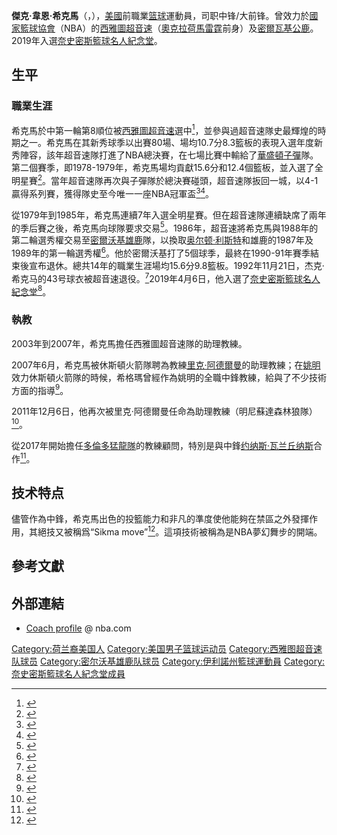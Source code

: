 {{Infobox basketball biography
| name = 傑克·希克馬<br />{{lang|en|Jack Sikma}}
| image = Jack Sikma 1978.jpg
| caption = 傑克·希克馬於1978年，效力於[[西雅圖超音速|西雅圖超音速]]
| team = 
| position = 
| height_ft = 6
| height_in = 11
| weight_lbs = 230
| nationality = {{USA}}
| birth_date = {{birth date and age|1955|11|14}}
| birth_place = {{USA}}[[伊利諾伊州|伊利諾伊州]][[坎卡基_(伊利諾伊州)|坎卡基]]
| highschool = 聖安妮 ([[聖安妮_(伊利諾伊州)|伊利諾伊州聖安妮]])
| college = {{link-en|伊利諾伊衛斯理大學|Illinois Wesleyan University}} (1973–1977)
| draft_year = 1977
| draft_round = 1
| draft_pick = 8
| draft_team = [[西雅圖超音速|西雅圖超音速]]
| career_start = 1977
| career_end = 1991
| career_number = 43
| career_position = [[中鋒_(籃球)|中鋒]]
| years1 = {{nbay|1977|start}}–{{nbay|1985|end}}
| team1 = [[西雅圖超音速|西雅圖超音速]]
| years2 = {{nbay|1986|start}}–{{nbay|1990|end}}
| team2 = [[密爾瓦基公鹿|密爾瓦基公鹿]]
| cyears1 = {{nbay|2003|start}}–{{nbay|2006|end}}
| cteam1 = 西雅圖超音速 (助理)
| cyears2 = {{nbay|2007|start}}–{{nbay|2010|end}}
| cteam2 = [[休士頓火箭|休士頓火箭]] (助理)
| cyears3 = {{nbay|2011|start}}–{{nbay|2013|end}}
| cteam3 = [[明尼蘇達灰狼|明尼蘇達灰狼]] (助理)
| highlights =
* [[NBA|NBA]][[冠軍|冠軍]] ([[1979年NBA冠軍賽|1979]])
* 7× [[NBA全明星|NBA全明星]] ({{nasg|1979}}–{{nasg|1985}})
* [[NBA最佳防守陣容|NBA最佳防守二隊]] ({{nbay|1981|end}})
* [[NBA最佳新秀阵容|NBA最佳新秀阵容]] ({{nbay|1977|end}})
| stat1label = [[得分_(籃球)|得分]]
| stat1value = 17,287 (15.6 ppg)
| stat2label = [[篮板球|籃板]]
| stat2value = 10,816 (9.8 rpg)
| stat3label = [[盖帽|盖帽]]
| stat3value = 1,048 (0.9 bpg)
| bbr = sikmaja01
| HOF_player    = jack-sikma
}}

'''傑克·韋恩·希克馬'''（{{lang-en|Jack Wayne Sikma}}，{{bd|1955年|11月14日||}}），[[美國|美國]]前職業[[篮球|篮球]]運動員，司职中锋/大前锋。曾效力於[[國家籃球協會|國家籃球協會]]（NBA）的[[西雅圖超音速|西雅圖超音速]]（[[奧克拉荷馬雷霆|奧克拉荷馬雷霆]]前身）及[[密爾瓦基公鹿|密爾瓦基公鹿]]。2019年入選[[籃球名人堂|奈史密斯籃球名人紀念堂]]。

== 生平 ==
=== 職業生涯 ===
希克馬於{{le|1977年NBA选秀|1977 NBA Draft}}中第一輪第8順位被[[西雅圖超音速|西雅圖超音速]]選中<ref>{{Cite news|url = https://www.nytimes.com/1978/05/26/archives/sikma-is-a-surprise-out-of-nowhere-sonic-star-comes-out-of-nowhere.html|title = Sikora is a Surprise Out of Nowhere|newspaper = The New York Times|date = 1978-05-26|accessdate = 2020-12-02|archive-date = 2019-03-27|archive-url = https://web.archive.org/web/20190327100554/https://www.nytimes.com/1978/05/26/archives/sikma-is-a-surprise-out-of-nowhere-sonic-star-comes-out-of-nowhere.html|dead-url = no}}</ref>，並參與過超音速隊史最輝煌的時期之一。希克馬在其新秀球季以出賽80場、場均10.7分8.3籃板的表現入選年度新秀陣容，該年超音速隊打進了NBA總決賽，在七場比賽中輸給了[[華盛頓子彈|華盛頓子彈]]隊。第二個賽季，即1978-1979年，希克馬場均貢獻15.6分和12.4個籃板，並入選了全明星賽<ref>{{cite web|url=https://www.basketball-reference.com/teams/SEA/1978.html|title=1977-78 Seattle SuperSonics Roster and Stats|website=Basketball-Reference.com|accessdate=2020-12-02|archive-date=2020-09-22|archive-url=https://web.archive.org/web/20200922081305/https://www.basketball-reference.com/teams/SEA/1978.html|dead-url=no}}</ref>。當年超音速隊再次與子彈隊於總決賽碰頭，超音速隊扳回一城，以4-1贏得系列賽，獲得隊史至今唯一一座NBA冠軍盃<ref name="Sonics Defeat Bullets">{{Cite news| url=https://www.nytimes.com/1979/05/30/archives/sonics-defeat-bullets-102102-after-4-quarters-sonics-at-first-and.html| title=Sonics Defeat Bullets| newspaper=The New York Times| date=1979-05-30| accessdate=2020-12-02| archive-date=2019-03-27| archive-url=https://web.archive.org/web/20190327122424/https://www.nytimes.com/1979/05/30/archives/sonics-defeat-bullets-102102-after-4-quarters-sonics-at-first-and.html| dead-url=no}}</ref><ref>{{cite web|url=https://www.basketball-reference.com/teams/SEA/1979.html|title=1978-79 Seattle SuperSonics Roster and Stats|website=Basketball-Reference.com|accessdate=2020-12-02|archive-date=2020-11-02|archive-url=https://web.archive.org/web/20201102124648/https://www.basketball-reference.com/teams/SEA/1979.html|dead-url=no}}</ref>。

從1979年到1985年，希克馬連續7年入選全明星賽。但在超音速隊連續缺席了兩年的季后賽之後，希克馬向球隊要求交易<ref>{{Cite web | url=https://www.chicagotribune.com/news/ct-xpm-1986-05-30-8602100035-story.html | title=Bulls Center Attention on Sonics' Sikma | accessdate=2020-12-02 | archive-date=2019-11-11 | archive-url=https://web.archive.org/web/20191111143203/https://www.chicagotribune.com/news/ct-xpm-1986-05-30-8602100035-story.html | dead-url=no }}</ref>。1986年，超音速將希克馬與1988年的第二輪選秀權交易至[[密爾沃基雄鹿|密爾沃基雄鹿]]隊，以換取[[奥尔顿·利斯特|奥尔顿·利斯特]]和雄鹿的1987年及1989年的第一輪選秀權<ref>{{Cite news|url = http://articles.latimes.com/1986-07-02/sports/sp-468_1_milwaukee-bucks|title = Sikma Traded to Bucks for Lister|newspaper = Los Angeles Times|date = 1986-07-02|accessdate = 2020-12-02|archive-date = 2016-03-09|archive-url = https://web.archive.org/web/20160309182045/http://articles.latimes.com/1986-07-02/sports/sp-468_1_milwaukee-bucks|dead-url = no}}</ref>。他於密爾沃基打了5個球季，最終在1990-91年賽季結束後宣布退休。總共14年的職業生涯場均15.6分9.8籃板。1992年11月21日，杰克·希克马的43号球衣被超音速退役。<ref>{{cite web|url=http://www.nba.com/sonics/news/retired_jerseys_sikma.html|title=SONICS: Sonics Retired Jerseys: Jack Sikma|website=www.nba.com|accessdate=2020-12-02|archive-date=2019-01-03|archive-url=https://web.archive.org/web/20190103110649/http://www.nba.com/sonics/news/retired_jerseys_sikma.html|dead-url=no}}</ref>2019年4月6日，他入選了[[奈史密斯籃球名人紀念堂|奈史密斯籃球名人紀念堂]]<ref>{{Cite web |url=https://www.twincities.com/2019/04/06/jack-sikma-hall-of-fame-timberwolves-nba-final-four/ |title=存档副本 |accessdate=2020-12-02 |archive-date=2019-04-07 |archive-url=https://web.archive.org/web/20190407141423/https://www.twincities.com/2019/04/06/jack-sikma-hall-of-fame-timberwolves-nba-final-four/ |dead-url=no }}</ref>。

=== 執教 ===
2003年到2007年，希克馬擔任西雅圖超音速隊的助理教練。

2007年6月，希克馬被休斯頓火箭隊聘為教練[[里克·阿德爾曼|里克·阿德爾曼]]的助理教練；在[[姚明|姚明]]效力休斯頓火箭隊的時候，希格瑪曾經作為姚明的全職中鋒教練，給與了不少技術方面的指導<ref>{{cite web|url=https://www.chron.com/sports/rockets/article/Adelman-adds-Sikma-three-others-to-Rockets-staff-1805315.php|title=Adelman adds Sikma, three others to Rockets' staff|first1=Jonathan|last1=Feigen|first2=Houston|last2=Chronicle|date=June 20, 2007|website=Houston Chronicle|accessdate=2020-12-02|archive-date=2019-04-10|archive-url=https://web.archive.org/web/20190410231819/https://www.chron.com/sports/rockets/article/Adelman-adds-Sikma-three-others-to-Rockets-staff-1805315.php|dead-url=no}}</ref>。

2011年12月6日，他再次被里克·阿德爾曼任命為助理教練（明尼蘇達森林狼隊）<ref name="wolves">{{cite web|publisher=[[Minnesota_Timberwolves|Minnesota Timberwolves]]|url=http://www.nba.com/timberwolves/news/basketball_coaching_staffs_announcement_111207.html|title=Wolves Announce Basketball and Coaching Staffs|date=December 6, 2011|accessdate=2020-12-02|archive-date=2019-04-10|archive-url=https://web.archive.org/web/20190410231853/https://www.nba.com/timberwolves/news/basketball_coaching_staffs_announcement_111207.html|dead-url=no}}</ref>。

從2017年開始擔任[[多倫多猛龍隊|多倫多猛龍隊]]的教練顧問，特別是與中鋒[[约纳斯·瓦兰丘纳斯|约纳斯·瓦兰丘纳斯]]合作<ref>{{cite web|url=https://www.thestar.com/sports/basketball/2017/02/07/raptors-look-extend-valanciunass-comfort-spot.html|title=Raptors look to extend Valanciunas's comfort spot - The Star|website=thestar.com|accessdate=2020-12-02|archive-date=2019-03-27|archive-url=https://web.archive.org/web/20190327085858/https://www.thestar.com/sports/basketball/2017/02/07/raptors-look-extend-valanciunass-comfort-spot.html|dead-url=no}}</ref>。

== 技术特点 ==
儘管作為中鋒，希克馬出色的投籃能力和非凡的準度使他能夠在禁區之外發揮作用，其絕技又被稱爲“Sikma move”<ref>{{Cite web |url=https://www.dongtw.com/sports/nba/20190915/1000923.html |title=名人堂：Jack Sikma的後轉身技術爲其鋪平入選之路 |access-date=2020-12-02 |archive-date=2021-05-10 |archive-url=https://web.archive.org/web/20210510220233/https://www.dongtw.com/sports/nba/20190915/1000923.html |dead-url=yes }}</ref>。這項技術被稱為是NBA夢幻舞步的開端。

== 參考文獻 ==
{{reflist}}

== 外部連結 ==
{{basketballstats|bbr=s/sikmaja01}}
* [http://www.nba.com/coachfile/jack_sikma/index.html?nav=page Coach profile] {{Wayback|url=http://www.nba.com/coachfile/jack_sikma/index.html?nav=page |date=20151105204611 }} @ nba.com

{{1977 NBA Draft}}
{{Seattle SuperSonics 1978-79 NBA champions}}

{{Authority control}}
{{DEFAULTSORT:Sikma}}
[[Category:荷兰裔美国人|Category:荷兰裔美国人]]
[[Category:美国男子篮球运动员|Category:美国男子篮球运动员]]
[[Category:西雅图超音速队球员|Category:西雅图超音速队球员]]
[[Category:密尔沃基雄鹿队球员|Category:密尔沃基雄鹿队球员]]
[[Category:伊利諾州籃球運動員|Category:伊利諾州籃球運動員]]
[[Category:奈史密斯籃球名人紀念堂成員|Category:奈史密斯籃球名人紀念堂成員]]